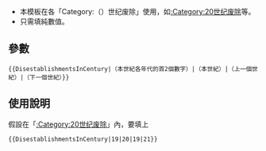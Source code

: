 <noinclude>{{template doc page viewed directly}}</noinclude>
*本模板在各「Category:（）世纪废除」使用，如[[:Category:20世纪废除]]等。
*只需填純數值。

==參數==
<pre>
{{DisestablishmentsInCentury|（本世紀各年代的首2個數字）|（本世紀）|（上一個世紀）|（下一個世紀）}}
</pre>

==使用說明==
假設在「[[:Category:20世纪废除]]」內，要填上
<pre>
{{DisestablishmentsInCentury|19|20|19|21}}
</pre>